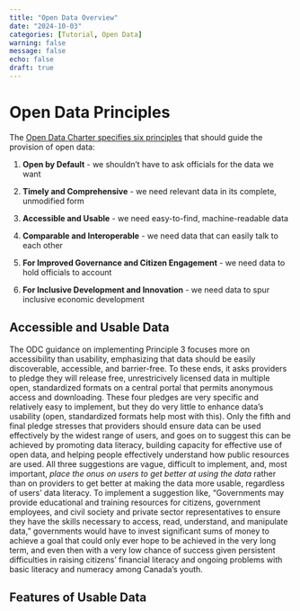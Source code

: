 ```yaml
---
title: "Open Data Overview"
date: "2024-10-03"
categories: [Tutorial, Open Data]
warning: false
message: false
echo: false
draft: true
---
```


# Open Data Principles

The [Open Data Charter specifies six principles](https://opendatacharter.org/principles/ "ODC principles") that should guide the provision of open data:

1.  **Open by Default** - we shouldn't have to ask officials for the data we want

2.  **Timely and Comprehensive** - we need relevant data in its complete, unmodified form

3.  **Accessible and Usable** - we need easy-to-find, machine-readable data

4.  **Comparable and Interoperable** - we need data that can easily talk to each other

5.  **For Improved Governance and Citizen Engagement** - we need data to hold officials to account

6.  **For Inclusive Development and Innovation** - we need data to spur inclusive economic development

## Accessible and Usable Data

The ODC guidance on implementing Principle 3 focuses more on accessibility than usability, emphasizing that data should be easily discoverable, accessible, and barrier-free. To these ends, it asks providers to pledge they will release free, unrestricively licensed data in multiple open, standardized formats on a central portal that permits anonymous access and downloading. These four pledges are very specific and relatively easy to implement, but they do very little to enhance data's usability (open, standardized formats help most with this). Only the fifth and final pledge stresses that providers should ensure data can be used effectively by the widest range of users, and goes on to suggest this can be achieved by promoting data literacy, building capacity for effective use of open data, and helping people effectively understand how public resources are used. All three suggestions are vague, difficult to implement, and, most important, *place the onus on users to get better at using the data* rather than on providers to get better at making the data more usable, regardless of users' data literacy. To implement a suggestion like, "Governments may provide educational and training resources for citizens, government employees, and civil society and private sector representatives to ensure they have the skills necessary to access, read, understand, and manipulate data," governments would have to invest significant sums of money to achieve a goal that could only ever hope to be achieved in the very long term, and even then with a very low chance of success given persistent difficulties in raising citizens' financial literacy and ongoing problems with basic literacy and numeracy among Canada's youth.

## Features of Usable Data
